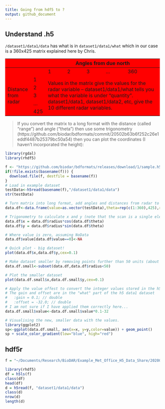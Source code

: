 ```yaml
---
title: Going from hdf5 to ?
output: github_document
---
```


## Understand .h5

`/dataset1/data1/data` has what is in `dataset1/data1/what` which in our case is a 360x425 matrix explained here by Chris.

<div style="width:100%; background-color:#f00">
<table style="width:100%;">
<thead>
  <tr>
    <th></th>
    <th></th>
    <th colspan="5">Angles from due north</th>
  </tr>
</thead>
<tbody>
  <tr>
    <td></td>
    <td></td>
    <td>1</td>
    <td>2</td>
    <td>3</td>
    <td>...</td>
    <td>360</td>
  </tr>
  <tr>
    <td rowspan="5">Distance <br>from radar</td>
    <td>1</td>
    <td colspan="5" rowspan="5">Values in the matrix give the values for the radar variable – dataset1/data1/what tells you what the variable is under “quantity”. dataset1/data1, dataset1/data2, etc, give the 10 different radar variables.</td>
  </tr>
  <tr>
    <td>2</td>
  </tr>
  <tr>
    <td>3</td>
  </tr>
  <tr>
    <td>...</td>
  </tr>
  <tr>
    <td>425</td>
  </tr>
</tbody>
</table>
</div>

> If you convert the matrix to a long format with the distance (called “range”) and angle (“theta”) then use some trigonometry (https://github.com/biodar/bdformats/commit/20502b63b6f252c26e1eddf4487b25379bc50a54) then you can plot the coordinates (I haven’t incorporated the height):

```r
library(rgdal)
library(rhdf5)

f <- "https://github.com/biodar/bdformats/releases/download/1/sample.h5"
if(!file.exists(basename(f))) {
  download.file(f, destfile = basename(f))
}
# Load in example dataset
testData<-h5read(basename(f),"/dataset1/data1/data")
str(testData)

# Turn matrix into long format, add angles and distances from radar to build polar coordinates
data.df<-data.frame(value=as.vector(testData),theta=rep(c(1:360),425),radius=rep(c(1:425),each=360))

# Trigonometry to calculate x and y (note that the scan is a single elevation, so treating it as flat for now)
data.df$x = data.df$radius*cos(data.df$theta)
data.df$y = data.df$radius*sin(data.df$theta)

# Where value is zero, assuming NoData
data.df$value[data.df$value==0]<-NA

# Quick plot - big dataset!
plot(data.df$x,data.df$y,cex=0.1)

# Make dataset smaller by removing points further than 50 units (about 5km, I think) from the radar
data.df.small<-subset(data.df,data.df$radius<50)

# Plot the smaller dataset
plot(data.df.small$x,data.df.small$y,cex=0.1)

# Apply the value offest to convert the integer values stored in the h5 dataset back to the radar variable
# The gain and offset are in the "what" part of the h5 data1 dataset
#   :gain = 0.1; // double
#   :offset = -32.0; // double
# I am not sure if I have applied them correctly here...
data.df.small$value<-data.df.small$value*0.1-32

# Visualising the new, smaller data with the values.
library(ggplot2)
sp<-ggplot(data.df.small, aes(x=x, y=y,color=value)) + geom_point() 
sp + scale_color_gradient(low="blue", high="red")
```
## hdf5r

```r

f = "~/Documents/Research/BioDAR/Example_Met_Office_H5_Data_Share/202007170002_polar_pl_radar20b2_augzdr_lp.h5"

library(rhdf5)
df = h5ls(f)
class(df)
head(df)
d = h5read(f, "dataset1/data1/data")
class(d)
nrow(d)
length(d)
```
